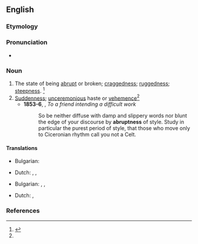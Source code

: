 ==English==

===Etymology===
{{suffix|abrupt|ness|lang=en}}

===Pronunciation===
* {{a|US}} {{IPA|/əˈbɹʌp.nəs/|/əˈbɹʌpt.nəs/|lang=en}}

===Noun===
{{en-noun|es}}

# The state of being [[abrupt]] or broken; [[craggedness]]; [[ruggedness]]; [[steepness]]. {{defdate|First attested in the early 17<sup>th</sup> century.}}<ref name=SOED>{{R:SOED5|page=8}}</ref>
# [[suddenness|Suddenness]]; [[unceremonious]] haste or [[vehemence]]{{defdate|First attested in the early 17<sup>th</sup> century.}}<ref name=SOED/>
#* '''1853-6''', {{w|Thomas Browne}}, ''To a friend intending  a difficult work''
#*:So be neither diffuse with damp and slippery words nor blunt the edge of your discourse by '''abruptness''' of style. Study in particular the purest period of style, that those who move only to Ciceronian rhythm call you not a Celt.

====Translations====
{{trans-top|state of being abrupt}}
* Bulgarian: {{t|bg|стръмност}}
{{trans-mid}}
* Dutch: {{t|nl|abruptheid|f}}, {{t+|nl|plotselinge|n}}, {{t|nl|onverwachtheid|m}}
{{trans-bottom}}

{{trans-top|suddenness}}
* Bulgarian: {{t|bg|рязкост}}, {{t+|bg|внезапност}}, {{t|bg|безцеремонност}}
{{trans-mid}}
* Dutch: {{t|nl|kortgebondenheid|m}}, {{t|nl|bruuskheid|m}}
{{trans-bottom}}

===References===
<references/>